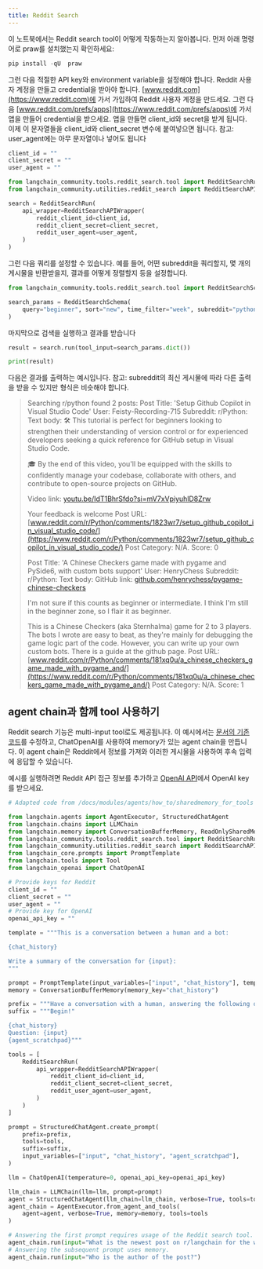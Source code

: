 ```yaml
---
title: Reddit Search
---
```


이 노트북에서는 Reddit search tool이 어떻게 작동하는지 알아봅니다.
먼저 아래 명령어로 praw를 설치했는지 확인하세요:

```python
pip install -qU  praw
```

그런 다음 적절한 API key와 environment variable을 설정해야 합니다. Reddit 사용자 계정을 만들고 credential을 받아야 합니다. [www.reddit.com](https://www.reddit.com)에 가서 가입하여 Reddit 사용자 계정을 만드세요.
그런 다음 [www.reddit.com/prefs/apps](https://www.reddit.com/prefs/apps)에 가서 앱을 만들어 credential을 받으세요.
앱을 만들면 client_id와 secret을 받게 됩니다. 이제 이 문자열들을 client_id와 client_secret 변수에 붙여넣으면 됩니다.
참고: user_agent에는 아무 문자열이나 넣어도 됩니다

```python
client_id = ""
client_secret = ""
user_agent = ""
```

```python
from langchain_community.tools.reddit_search.tool import RedditSearchRun
from langchain_community.utilities.reddit_search import RedditSearchAPIWrapper

search = RedditSearchRun(
    api_wrapper=RedditSearchAPIWrapper(
        reddit_client_id=client_id,
        reddit_client_secret=client_secret,
        reddit_user_agent=user_agent,
    )
)
```

그런 다음 쿼리를 설정할 수 있습니다. 예를 들어, 어떤 subreddit을 쿼리할지, 몇 개의 게시물을 반환받을지, 결과를 어떻게 정렬할지 등을 설정합니다.

```python
from langchain_community.tools.reddit_search.tool import RedditSearchSchema

search_params = RedditSearchSchema(
    query="beginner", sort="new", time_filter="week", subreddit="python", limit="2"
)
```

마지막으로 검색을 실행하고 결과를 받습니다

```python
result = search.run(tool_input=search_params.dict())
```

```python
print(result)
```

다음은 결과를 출력하는 예시입니다.
참고: subreddit의 최신 게시물에 따라 다른 출력을 받을 수 있지만 형식은 비슷해야 합니다.

> Searching r/python found 2 posts:
> Post Title: 'Setup Github Copilot in Visual Studio Code'
> User: Feisty-Recording-715
> Subreddit: r/Python:
> Text body: 🛠️ This tutorial is perfect for beginners looking to strengthen their understanding of version control or for experienced developers seeking a quick reference for GitHub setup in Visual Studio Code.
>
>🎓 By the end of this video, you'll be equipped with the skills to confidently manage your codebase, collaborate with others, and contribute to open-source projects on GitHub.
>
>
>Video link: [youtu.be/IdT1BhrSfdo?si=mV7xVpiyuhlD8Zrw](https://youtu.be/IdT1BhrSfdo?si=mV7xVpiyuhlD8Zrw)
>
>Your feedback is welcome
> Post URL: [www.reddit.com/r/Python/comments/1823wr7/setup_github_copilot_in_visual_studio_code/](https://www.reddit.com/r/Python/comments/1823wr7/setup_github_copilot_in_visual_studio_code/)
> Post Category: N/A.
> Score: 0
>
>Post Title: 'A Chinese Checkers game made with pygame and PySide6, with custom bots support'
>User: HenryChess
>Subreddit: r/Python:
> Text body: GitHub link: [github.com/henrychess/pygame-chinese-checkers](https://github.com/henrychess/pygame-chinese-checkers)
>
>I'm not sure if this counts as beginner or intermediate. I think I'm still in the beginner zone, so I flair it as beginner.
>
>This is a Chinese Checkers (aka Sternhalma) game for 2 to 3 players. The bots I wrote are easy to beat, as they're mainly for debugging the game logic part of the code. However, you can write up your own custom bots. There is a guide at the github page.
> Post URL: [www.reddit.com/r/Python/comments/181xq0u/a_chinese_checkers_game_made_with_pygame_and/](https://www.reddit.com/r/Python/comments/181xq0u/a_chinese_checkers_game_made_with_pygame_and/)
> Post Category: N/A.
 > Score: 1

## agent chain과 함께 tool 사용하기

Reddit search 기능은 multi-input tool로도 제공됩니다. 이 예시에서는 [문서의 기존 코드](https://python.langchain.com/v0.1/docs/modules/memory/agent_with_memory/)를 수정하고, ChatOpenAI를 사용하여 memory가 있는 agent chain을 만듭니다. 이 agent chain은 Reddit에서 정보를 가져와 이러한 게시물을 사용하여 후속 입력에 응답할 수 있습니다.

예시를 실행하려면 Reddit API 접근 정보를 추가하고 [OpenAI API](https://help.openai.com/en/articles/4936850-where-do-i-find-my-api-key)에서 OpenAI key를 받으세요.

```python
# Adapted code from /docs/modules/agents/how_to/sharedmemory_for_tools

from langchain.agents import AgentExecutor, StructuredChatAgent
from langchain.chains import LLMChain
from langchain.memory import ConversationBufferMemory, ReadOnlySharedMemory
from langchain_community.tools.reddit_search.tool import RedditSearchRun
from langchain_community.utilities.reddit_search import RedditSearchAPIWrapper
from langchain_core.prompts import PromptTemplate
from langchain.tools import Tool
from langchain_openai import ChatOpenAI

# Provide keys for Reddit
client_id = ""
client_secret = ""
user_agent = ""
# Provide key for OpenAI
openai_api_key = ""

template = """This is a conversation between a human and a bot:

{chat_history}

Write a summary of the conversation for {input}:
"""

prompt = PromptTemplate(input_variables=["input", "chat_history"], template=template)
memory = ConversationBufferMemory(memory_key="chat_history")

prefix = """Have a conversation with a human, answering the following questions as best you can. You have access to the following tools:"""
suffix = """Begin!"

{chat_history}
Question: {input}
{agent_scratchpad}"""

tools = [
    RedditSearchRun(
        api_wrapper=RedditSearchAPIWrapper(
            reddit_client_id=client_id,
            reddit_client_secret=client_secret,
            reddit_user_agent=user_agent,
        )
    )
]

prompt = StructuredChatAgent.create_prompt(
    prefix=prefix,
    tools=tools,
    suffix=suffix,
    input_variables=["input", "chat_history", "agent_scratchpad"],
)

llm = ChatOpenAI(temperature=0, openai_api_key=openai_api_key)

llm_chain = LLMChain(llm=llm, prompt=prompt)
agent = StructuredChatAgent(llm_chain=llm_chain, verbose=True, tools=tools)
agent_chain = AgentExecutor.from_agent_and_tools(
    agent=agent, verbose=True, memory=memory, tools=tools
)

# Answering the first prompt requires usage of the Reddit search tool.
agent_chain.run(input="What is the newest post on r/langchain for the week?")
# Answering the subsequent prompt uses memory.
agent_chain.run(input="Who is the author of the post?")
```